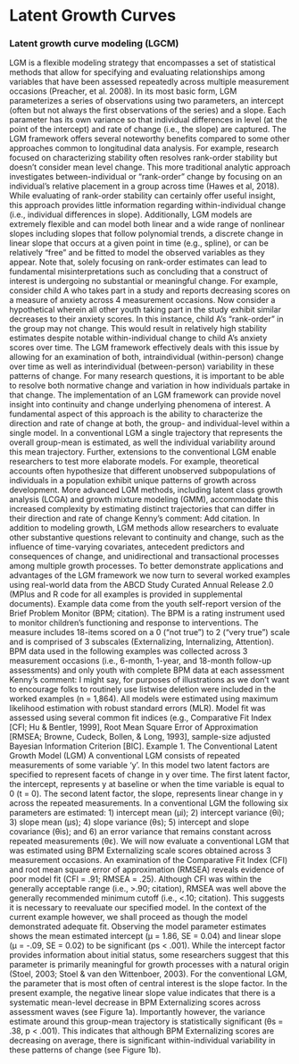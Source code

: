 # Latent Growth Curves

### Latent growth curve modeling (LGCM)
LGM is a flexible modeling strategy that encompasses a set of statistical methods that allow for specifying and evaluating relationships among variables that have been assessed repeatedly across multiple measurement occasions (Preacher, et al. 2008). In its most basic form, LGM parameterizes a series of observations using two parameters, an intercept (often but not always the first observations of the series) and a slope. Each parameter has its own variance so that individual differences in level (at the point of the intercept) and rate of change (i.e., the slope) are captured. The LGM framework offers several noteworthy benefits compared to some other approaches common to longitudinal data analysis. For example, research focused on characterizing stability often resolves rank-order stability but doesn't consider mean level change. This more traditional analytic approach investigates between-individual or "rank-order" change by focusing on an individual's relative placement in a group across time (Hawes et al, 2018). While evaluating of rank-order stability can certainly offer useful insight, this approach provides little information regarding within-individual change (i.e., individual differences in slope). Additionally, LGM models are extremely flexible and can model both linear and a wide range of nonlinear slopes including slopes that follow polynomial trends, a discrete change in linear slope that occurs at a given point in time (e.g., spline), or can be relatively "free" and be fitted to model the observed variables as they appear. Note that, solely focusing on rank-order estimates can lead to fundamental misinterpretations such as concluding that a construct of interest is undergoing no substantial or meaningful change. For example, consider child A who takes part in a study and reports decreasing scores on a measure of anxiety across 4 measurement occasions. Now consider a hypothetical wherein all other youth taking part in the study exhibit similar decreases to their anxiety scores. In this instance, child A's "rank-order" in the group may not change. This would result in relatively high stability estimates despite notable within-individual change to child A's anxiety scores over time. The LGM framework effectively deals with this issue by allowing for an examination of both, intraindividual (within-person) change over time as well as interindividual (between-person) variability in these patterns of change. For many research questions, it is important to be able to resolve both normative change and variation in how individuals partake in that change. The implementation of an LGM framework can provide novel insight into continuity and change underlying phenomena of interest. A fundamental aspect of this approach is the ability to characterize the direction and rate of change at both, the group- and individual-level within a single model. In a conventional LGM a single trajectory that represents the overall group-mean is estimated, as well the individual variability around this mean trajectory. Further, extensions to the conventional LGM enable researchers to test more elaborate models. For example, theoretical accounts often hypothesize that different unobserved subpopulations of individuals in a population exhibit unique patterns of growth across development. More advanced LGM methods, including latent class growth analysis (LCGA) and growth mixture modeling (GMM), accommodate this increased complexity by estimating distinct trajectories that can differ in their direction and rate of change Kenny's comment: Add citation. In addition to modeling growth, LGM methods allow researchers to evaluate other substantive questions relevant to continuity and change, such as the influence of time-varying covariates, antecedent predictors and consequences of change, and unidirectional and transactional processes among multiple growth processes. To better demonstrate applications and advantages of the LGM framework we now turn to several worked examples using real-world data from the ABCD Study Curated Annual Release 2.0 (MPlus and R code for all examples is provided in supplemental documents). Example data come from the youth self-report version of the Brief Problem Monitor (BPM; citation). The BPM is a rating instrument used to monitor children's functioning and response to interventions. The measure includes 18-items scored on a 0 ("not true") to 2 ("very true") scale and is comprised of 3 subscales (Externalizing, Internalizing, Attention). BPM data used in the following examples was collected across 3 measurement occasions (i.e., 6-month, 1-year, and 18-month follow-up assessments) and only youth with complete BPM data at each assessment Kenny's comment: I might say, for purposes of illustrations as we don't want to encourage folks to routinely use listwise deletion were included in the worked examples (n = 1,864). All models were estimated using maximum likelihood estimation with robust standard errors (MLR). Model fit was assessed using several common fit indices (e.g., Comparative Fit Index [CFI; Hu & Bentler, 1999], Root Mean Square Error of Approximation [RMSEA; Browne, Cudeck, Bollen, & Long, 1993], sample-size adjusted Bayesian Information Criterion [BIC]. Example 1. The Conventional Latent Growth Model (LGM) A conventional LGM consists of repeated measurements of some variable 'y'. In this model two latent factors are specified to represent facets of change in y over time. The first latent factor, the intercept, represents y at baseline or when the time variable is equal to 0 (t = 0). The second latent factor, the slope, represents linear change in y across the repeated measurements. In a conventional LGM the following six parameters are estimated: 1) intercept mean (μi); 2) intercept variance (θi); 3) slope mean (μs); 4) slope variance (θs); 5) intercept and slope covariance (θis); and 6) an error variance that remains constant across repeated measurements (θε). We will now evaluate a conventional LGM that was estimated using BPM Externalizing scale scores obtained across 3 measurement occasions. An examination of the Comparative Fit Index (CFI) and root mean square error of approximation (RMSEA) reveals evidence of poor model fit (CFI = .91; RMSEA = .25). Although CFI was within the generally acceptable range (i.e., \>.90; citation), RMSEA was well above the generally recommended minimum cutoff (i.e., \<.10; citation). This suggests it is necessary to reevaluate our specified model. In the context of the current example however, we shall proceed as though the model demonstrated adequate fit. Observing the model parameter estimates shows the mean estimated intercept (μ = 1.86, SE = 0.04) and linear slope (μ = -.09, SE = 0.02) to be significant (ps \< .001). While the intercept factor provides information about initial status, some researchers suggest that this parameter is primarily meaningful for growth processes with a natural origin (Stoel, 2003; Stoel & van den Wittenboer, 2003). For the conventional LGM, the parameter that is most often of central interest is the slope factor. In the present example, the negative linear slope value indicates that there is a systematic mean-level decrease in BPM Externalizing scores across assessment waves (see Figure 1a). Importantly however, the variance estimate around this group-mean trajectory is statistically significant (θs = .38, p \< .001). This indicates that although BPM Externalizing scores are decreasing on average, there is significant within-individual variability in these patterns of change (see Figure 1b).